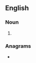 ==English==

===Noun===
{{head|en|noun form}}

# {{plural of|Melungeon|lang=en}}

===Anagrams===
* {{anagrams|en|a=eeglmnnosu|nonlegumes}}